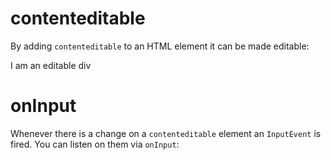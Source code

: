 
<Meta title="Fundamentals/Contenteditable" />

# contenteditable

By adding `contenteditable` to an HTML element it can be made editable:

<!-- TODO: Add HTML source code next to element -->

<ContentEditableDiv>I am an editable div</ContentEditableDiv>

# onInput

Whenever there is a change on a `contenteditable` element an `InputEvent` is fired. You can listen on them via `onInput`:

<InvestigateInputEvent />

